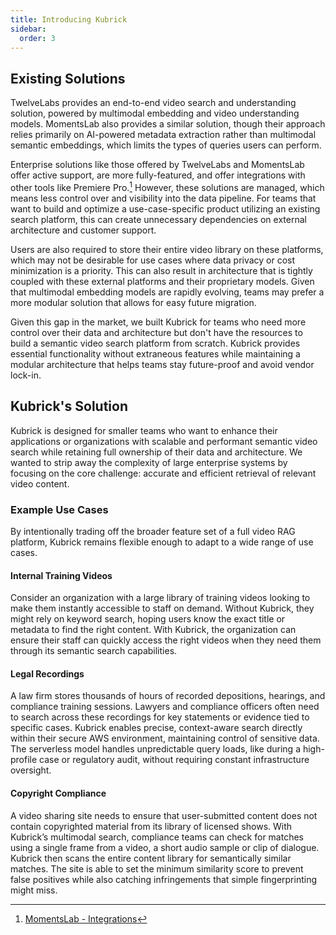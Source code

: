 ```yaml
---
title: Introducing Kubrick
sidebar:
  order: 3
---
```



## Existing Solutions

TwelveLabs provides an end-to-end video search and understanding solution,
powered by multimodal embedding and video understanding models. MomentsLab also
provides a similar solution, though their approach relies primarily on
AI-powered metadata extraction rather than multimodal semantic embeddings, which
limits the types of queries users can perform.

<ThemedDiagram src='existing_solutions.png' alt='Existing Solutions Chart' />

Enterprise solutions like those offered by TwelveLabs and MomentsLab offer
active support, are more fully-featured, and offer integrations with other tools
like Premiere Pro.[^1] However, these solutions are managed, which means less
control over and visibility into the data pipeline. For teams that want to build
and optimize a use-case-specific product utilizing an existing search platform,
this can create unnecessary dependencies on external architecture and customer
support.

Users are also required to store their entire video library on these platforms,
which may not be desirable for use cases where data privacy or cost minimization
is a priority. This can also result in architecture that is tightly coupled with
these external platforms and their proprietary models. Given that multimodal
embedding models are rapidly evolving, teams may prefer a more modular solution
that allows for easy future migration.

Given this gap in the market, we built Kubrick for teams who need more control
over their data and architecture but don't have the resources to build a
semantic video search platform from scratch. Kubrick provides essential
functionality without extraneous features while maintaining a modular
architecture that helps teams stay future-proof and avoid vendor lock-in.

## Kubrick's Solution

Kubrick is designed for smaller teams who want to enhance their applications or
organizations with scalable and performant semantic video search while retaining
full ownership of their data and architecture. We wanted to strip away the
complexity of large enterprise systems by focusing on the core challenge:
accurate and efficient retrieval of relevant video content.

### Example Use Cases

By intentionally trading off the broader feature set of a full video RAG
platform, Kubrick remains flexible enough to adapt to a wide range of use cases.

#### Internal Training Videos

Consider an organization with a large library of training videos looking to make
them instantly accessible to staff on demand. Without Kubrick, they might rely
on keyword search, hoping users know the exact title or metadata to find the
right content. With Kubrick, the organization can ensure their staff can quickly
access the right videos when they need them through its semantic search
capabilities.

#### Legal Recordings

A law firm stores thousands of hours of recorded depositions, hearings, and
compliance training sessions. Lawyers and compliance officers often need to
search across these recordings for key statements or evidence tied to specific
cases. Kubrick enables precise, context-aware search directly within their
secure AWS environment, maintaining control of sensitive data. The serverless
model handles unpredictable query loads, like during a high-profile case or
regulatory audit, without requiring constant infrastructure oversight.

#### Copyright Compliance

A video sharing site needs to ensure that user-submitted content does not
contain copyrighted material from its library of licensed shows. With Kubrick’s
multimodal search, compliance teams can check for matches using a single frame
from a video, a short audio sample or clip of dialogue. Kubrick then scans the
entire content library for semantically similar matches. The site is able to set
the minimum similarity score to prevent false positives while also catching
infringements that simple fingerprinting might miss.

[^1]: [MomentsLab - Integrations](https://www.momentslab.com/integrations)
